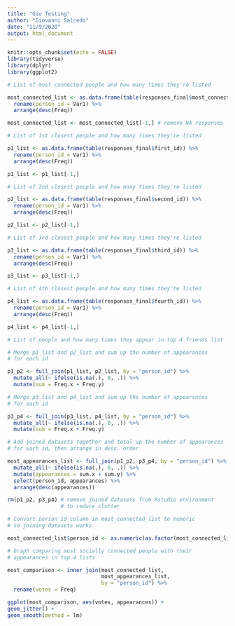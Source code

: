 ```yaml
---
title: "Gio Testing"
author: "Giovanni Salcedo"
date: "11/9/2020"
output: html_document
---
```


```r
knitr::opts_chunk$set(echo = FALSE)
library(tidyverse)
library(dplyr)
library(ggplot2)
```

```r

# List of most connected people and how many times they're listed

most_connected_list <- as.data.frame(table(responses_final$most_connected)) %>%
  rename(person_id = Var1) %>% 
  arrange(desc(Freq))

most_connected_list <- most_connected_list[-1,] # remove NA responses

# List of 1st closest people and how many times they're listed

p1_list <- as.data.frame(table(responses_final$first_id)) %>% 
  rename(person_id = Var1) %>% 
  arrange(desc(Freq))

p1_list <- p1_list[-1,]

# List of 2nd closest people and how many times they're listed

p2_list <- as.data.frame(table(responses_final$second_id)) %>% 
  rename(person_id = Var1) %>% 
  arrange(desc(Freq))

p2_list <- p2_list[-1,]

# List of 3rd closest people and how many times they're listed

p3_list <- as.data.frame(table(responses_final$third_id)) %>% 
  rename(person_id = Var1) %>% 
  arrange(desc(Freq))

p3_list <- p3_list[-1,]

# List of 4th closest people and how many times they're listed

p4_list <- as.data.frame(table(responses_final$fourth_id)) %>% 
  rename(person_id = Var1) %>% 
  arrange(desc(Freq))

p4_list <- p4_list[-1,]

```

```r

# List of people and how many times they appear in top 4 friends list 

# Merge p1_list and p2_list and sum up the number of appearances
# for each id

p1_p2 <- full_join(p1_list, p2_list, by = "person_id") %>% 
  mutate_all(~ ifelse(is.na(.), 0, .)) %>% 
  mutate(sum = Freq.x + Freq.y)

# Merge p3_list and p4_list and sum up the number of appearances
# for each id

p3_p4 <- full_join(p3_list, p4_list, by = "person_id") %>% 
  mutate_all(~ ifelse(is.na(.), 0, .)) %>% 
  mutate(sum = Freq.x + Freq.y)

# Add joined datasets together and total up the number of appearances
# for each id, then arrange in desc. order

most_appearances_list <- full_join(p1_p2, p3_p4, by = "person_id") %>% 
  mutate_all(~ ifelse(is.na(.), 0, .)) %>% 
  mutate(appearances = sum.x + sum.y) %>% 
  select(person_id, appearances) %>%
  arrange(desc(appearances))

rm(p1_p2, p3_p4) # remove joined datasets from Rstudio environment
                 # to reduce clutter

```

```r

# Convert person_id column in most_connected_list to numeric 
# so joining datasets works

most_connected_list$person_id <- as.numeric(as.factor(most_connected_list$person_id))

# Graph comparing most socially connected people with their
# appearances in top 4 lists

most_comparison <- inner_join(most_connected_list,
                              most_appearances_list,
                              by = "person_id") %>%
  rename(votes = Freq)

ggplot(most_comparison, aes(votes, appearances)) +
geom_jitter() +
geom_smooth(method = lm)
```



